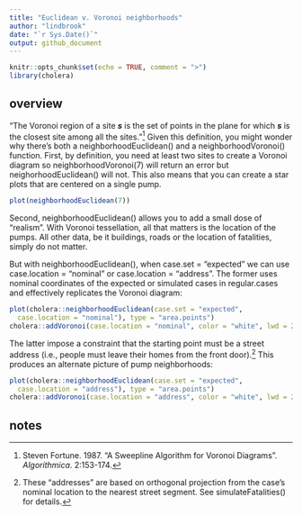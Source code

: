 ```yaml
---
title: "Euclidean v. Voronoi neighborhoods"
author: "lindbrook"
date: "`r Sys.Date()`"
output: github_document
---
```


```r
knitr::opts_chunk$set(echo = TRUE, comment = ">")
library(cholera)
```

## overview

"The Voronoi region of a site **_s_** is the set of points in the plane for which **_s_** is the closest site among all the sites."^[Steven Fortune. 1987. "A Sweepline Algorithm for Voronoi Diagrams". _Algorithmica_. 2:153-174.] Given this definition, you might wonder why there's both a neighborhoodEuclidean() and a neighborhoodVoronoi() function. First, by definition, you need at least two sites to create a Voronoi diagram so neighborhoodVoronoi(7) will return an error but neighorhoodEuclidean() will not. This also means that you can create a star plots that are centered on a single pump.

```r
plot(neighborhoodEuclidean(7))
```

Second, neighborhoodEuclidean() allows you to add a small dose of "realism". With Voronoi tessellation, all that matters is the location of the pumps. All other data, be it buildings, roads or the location of fatalities, simply do not matter.

But with neighborhoodEuclidean(), when case.set = "expected" we can use case.location = "nominal" or case.location = "address". The former uses nominal coordinates of the expected or simulated cases in regular.cases and effectively replicates the Voronoi diagram:

```r
plot(cholera::neighborhoodEuclidean(case.set = "expected",
  case.location = "nominal"), type = "area.points")
cholera::addVoronoi(case.location = "nominal", color = "white", lwd = 2)
```

The latter impose a constraint that the starting point must be a street address (i.e., people must leave their homes from the front door).^[These "addresses" are based on orthogonal projection from the case's nominal location to the nearest street segment. See simulateFatalities() for details.] This produces an alternate picture of pump neighborhoods:

```r
plot(cholera::neighborhoodEuclidean(case.set = "expected",
  case.location = "address"), type = "area.points")
cholera::addVoronoi(case.location = "address", color = "white", lwd = 2)
```

## notes
